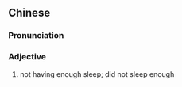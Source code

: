 {{also|唔够瞓}}
==Chinese==
{{zh-forms|s=唔够瞓}}

===Pronunciation===
{{zh-pron
|c=m4 gau3 fan3
|cat=a
}}

===Adjective===
{{zh-adj}}

# {{lb|zh|Cantonese}} not having enough sleep; did not sleep enough